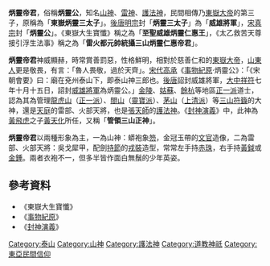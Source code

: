 '''炳靈帝君'''，俗稱'''炳靈公'''，知名[[山神|山神]]、[[雷神|雷神]]、[[護法神|護法神]]，民間相傳乃[[東嶽大帝|東嶽大帝]]的第三子，原稱為「'''東嶽炳靈三太子'''」。[[後唐明宗|後唐明宗]]封「'''炳靈三太子'''」為「'''威雄將軍'''」，[[宋真宗|宋真宗]]封「'''炳靈公'''」。《東嶽大生寶懺》稱之為「'''至聖威雄炳靈仁惠王'''」，《太乙救苦天尊接引浮生法事》稱之為「'''雷火都元帥統攝三山炳靈仁惠帝君'''」。

'''炳靈帝君'''神威顯赫，時常賞善罰惡，性格鮮明，相對於慈善仁和的[[東嶽大帝|東嶽大帝]]，[[山東人|山東人]]更是敬畏，有言：「魯人畏敬，過於天齊」。[[宋代|宋代]][[高承|高承]]《[[事物紀原|事物紀原]]·炳靈公》：「《宋朝會要》曰：廟在兗州泰山下，即泰山神三郎也。[[後唐|後唐]]詔封威雄將軍，[[大中祥符|大中祥符]]七年十月十五日，詔封[[威雄將軍|威雄將軍]]為炳靈公。」[[金陵|金陵]]、[[姑蘇|姑蘇]]、[[餘杭|餘杭]]等地區[[正一派|正一派]]道士，認為其為管理[[龍虎山|龍虎山]]（[[正一派|正一派]]）、[[閤山|閤山]]（[[靈寶派|靈寶派]]）、[[茅山|茅山]]（[[上清派|上清派]]）等[[三山符籙|三山符籙]]的大神，還是[[天庭|天庭]]的雷部、火部天將，也是[[張天師|張天師]]的[[護法神|護法神]]。《[[封神演義|封神演義]]》中，此神為[[黃飛虎|黃飛虎]]之子[[黃天化|黃天化]]所任，又稱「'''管領三山正神'''」。

'''炳靈帝君'''以兩種形象為主，一為山神：蟒袍象[[笏|笏]]，金冠玉帶的[[文官|文官]]造像，二為雷部、火部天將：吳戈犀甲，配劍[[持節|持節]]的[[戎裝|戎裝]]造型，常常左手持[[明珠|赤珠]]，右手持[[黃鉞|黃鉞]]或[[瓜錘|金錘]]。兩者衣袍不一，但多半皆作面白無鬚的少年英姿。

==參考資料==
*《東嶽大生寶懺》
*《[[事物紀原|事物紀原]]》
*《[[封神演義|封神演義]]》


[[Category:泰山|Category:泰山]]
[[Category:山神|Category:山神]]
[[Category:護法神|Category:護法神]]
[[Category:道教神祇|Category:道教神祇]]
[[Category:東亞民間信仰|Category:東亞民間信仰]]